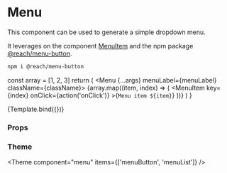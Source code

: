 
<Meta title="Components/Menu/Menu" component={Menu} />

# Menu

This component can be used to generate a simple dropdown menu.

It leverages on the component [MenuItem](/docs/components-menu-menuitem--default-story) and the npm package [@reach/menu-button](https://www.npmjs.com/package/@reach/menu-button).

```bash
npm i @reach/menu-button
```

  const array = [1, 2, 3]
  return (
    <Menu {...args} menuLabel={menuLabel} className={className}>
      {array.map((item, index) => (
        <MenuItem
          key={index}
          onClick={action('onClick')}
        >{`Menu item ${item}`}</MenuItem>
      ))}
    </Menu>
  )
}

<Canvas>
  <Story
    name="Default"
    args={{
      menuLabel: 'Menu',
      menuButtonContent: 'Menu',
    }}
  >
    {Template.bind({})}
  </Story>
</Canvas>

### Props

<ArgsTable story="Default" />

### Theme

<Theme component="menu" items={['menuButton', 'menuList']} />
